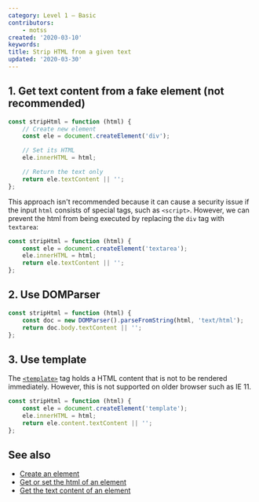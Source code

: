 ```yaml
---
category: Level 1 — Basic
contributors:
    - motss
created: '2020-03-10'
keywords:
title: Strip HTML from a given text
updated: '2020-03-30'
---
```


## 1. Get text content from a fake element (not recommended)

```js
const stripHtml = function (html) {
    // Create new element
    const ele = document.createElement('div');

    // Set its HTML
    ele.innerHTML = html;

    // Return the text only
    return ele.textContent || '';
};
```

This approach isn't recommended because it can cause a security issue if the input `html` consists of special tags, such as
`<script>`. However, we can prevent the html from being executed by replacing the `div` tag with `textarea`:

```js
const stripHtml = function (html) {
    const ele = document.createElement('textarea');
    ele.innerHTML = html;
    return ele.textContent || '';
};
```

## 2. Use DOMParser

```js
const stripHtml = function (html) {
    const doc = new DOMParser().parseFromString(html, 'text/html');
    return doc.body.textContent || '';
};
```

## 3. Use template

The [`<template>`](https://developer.mozilla.org/en-US/docs/Web/HTML/Element/template) tag holds a HTML content that is not to be rendered immediately. However, this is not supported on older browser such as IE 11.

```js
const stripHtml = function (html) {
    const ele = document.createElement('template');
    ele.innerHTML = html;
    return ele.content.textContent || '';
};
```

## See also

-   [Create an element](https://phuoc.ng/collection/html-dom/create-an-element/)
-   [Get or set the html of an element](https://phuoc.ng/collection/html-dom/get-or-set-the-html-of-an-element/)
-   [Get the text content of an element](https://phuoc.ng/collection/html-dom/get-the-text-content-of-an-element/)
